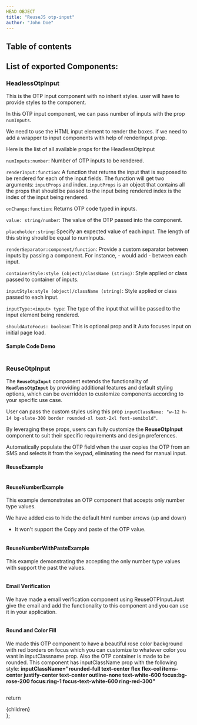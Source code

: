 ```yaml
---
HEAD OBJECT
title: "ReuseJS otp-input"
author: "John Doe"
---
```



## Table of contents

## List of exported Components:

### HeadlessOtpInput 

This is the OTP input component with no inherit styles. user will have to provide styles to the component.

In this OTP input component, we can pass  number of inputs with the prop `numInputs`.

We need to use the HTML input element to render the boxes. if we need to add a wrapper to input components with help of renderInput prop. 

Here is the list of all available props for the HeadlessOtpInput

`numInputs:number`: Number of OTP inputs to be rendered.

`renderInput:function`: A function that returns the input that is supposed to be rendered for each of the input fields. The function will get two arguments: `inputProps` and index. `inputProps` is an object that contains all the props that should be passed to the input being rendered index is the index of the input being rendered.

`onChange:function`: Returns OTP code typed in inputs.

`value: string/number`: The value of the OTP passed into the component.

`placeholder:string`: Specify an expected value of each input. The length of this string should be equal to numInputs.

`renderSeparator:component/function`: Provide a custom separator between inputs by passing a component. For instance, <span>-</span> would add - between each input.

`containerStyle:style (object)/className (string)`: Style applied or class passed to container of inputs.

`inputStyle:style (object)/className (string)`: Style applied or class passed to each input.

`inputType:<input> type`: The type of the input that will be passed to the input element being rendered.

`shouldAutoFocus: boolean`: This is optional prop and it Auto focuses input on initial page load.



#### Sample Code Demo

<Sample/>

```js path=../../components/otp-input/Sample name=Sample
```


### ReuseOtpInput

The **`ReuseOtpInput`** component extends the functionality of **`HeadlessOtpInput`** by providing additional features and default styling options, which can be overridden to customize components according to your specific use case.

User can pass the custom styles using this prop `inputClassName: "w-12 h-14 bg-slate-300 border rounded-xl text-2xl font-semibold"`. 

By leveraging these props, users can fully customize the **ReuseOtpInput** component to suit their specific requirements and design preferences.

Automatically populate the OTP field when the user copies the OTP from an SMS and selects it from the keypad, eliminating the need for manual input.


#### ReuseExample

<ReuseExample/>

```js path=../../components/otp-input/ReuseExample name=ReuseExample
```

#### ReuseNumberExample

This example demonstrates an OTP component that accepts only number type values.

 We have added css to hide the default html number arrows (up and down)

* It won't support the Copy and paste of the OTP value. 

<ReuseNumberExample/>

```js path=../../components/otp-input/ReuseNumberExample name=ReuseNumberExample
```


#### ReuseNumberWithPasteExample

This example demonstrating the accepting the only number type values with support the past the values.

<ReuseNumberWithPasteExample/>

```js path=../../components/otp-input/ReuseNumberWithPasteExample name=ReuseNumberWithPasteExample
```

#### Email Verification
We have made a email verification component using ReuseOTPInput.Just give the email and add the functionality to this component and you can use it in your application.
<EmailVerification/>

```js path=../../components/otp-input/EmailVerification name=EmailVerification
```
#### Round and Color Fill
We made this OTP component to have a beautiful rose color background with red borders on focus which you can customize to whatever color you want in inputClassname prop. Also the OTP container is made to be rounded.
This component has inputClassName prop with the following style: **inputClassName="rounded-full text-center flex flex-col items-center justify-center text-center outline-none text-white-600 focus:bg-rose-200 focus:ring-1 focus-text-white-600 ring-red-300"**
<ColorFill/>
```js path=../../components/otp-input/ColorFill name=ColorFill
```

  return <div className="prose max-w-full mx-4 pb-10" >{children}</div>
};